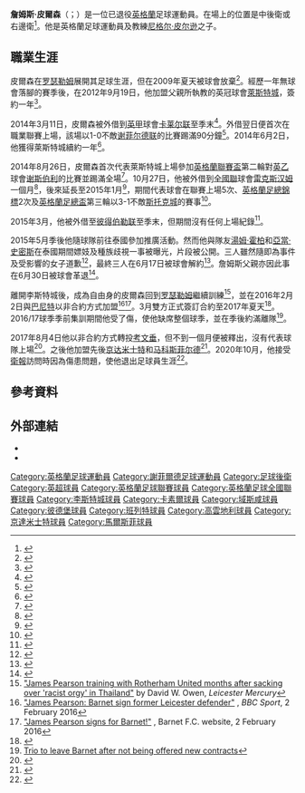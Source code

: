 {{noteTA|G1=足球|G2=FAcup|G3=EPL
|T=zh-hans:詹姆斯·皮尔逊; zh-hk:詹士·皮雅臣;
|1=zh-hans:尼格尔; zh-hk:尼祖;
|2=zh-hans:皮尔逊; zh-hk:皮雅臣;
|3=zh-hans:尼格尔·格雷厄姆·皮尔逊; zh-hk:尼祖·格拉咸·皮雅臣;
}}
{{Infobox football biography
| name                 = 詹姆斯·皮爾森
| fullname             = James Pearson<ref>{{cite web |url=http://www.football-league.co.uk/staticFiles/4e/bd/0,,10794~179534,00.pdf |title=Professional Retain List & Free Transfers 2012/13 |publisher=The Football League |date=3 June 2013 |accessdate=17 April 2014 |deadurl=yes |archiveurl=https://web.archive.org/web/20140802074454/http://www.football-league.co.uk/staticFiles/4e/bd/0%2C%2C10794~179534%2C00.pdf |archivedate=2014-08-02 }}</ref>
| image                = 
| image_size           = 
| caption              = 
| height               = <!-- {{convert|1.78|m|ftin|abbr=on}}  -->
| birth_date           ={{birth date and age|df=yes|1993|1|19}}
| birth_place          = [[英格蘭|英格蘭]][[谢菲尔德|谢菲尔德]]
| currentclub          = 
| position             = [[後衛_(足球)|中後衛]]、[[後衛_(足球)|右邊衛]]
| youthyears1 = {{0|000}}?–2009
| youthclubs1 = [[罗瑟勒姆足球俱乐部|罗瑟勒姆]]
| years1   = 2012–2015 | clubs1 = [[萊斯特城足球俱樂部|萊斯特城]]            | caps1 = 0 | goals1 = 0
| years2   = 2014  | clubs2 = → [[卡莱尔联足球俱乐部|卡莱尔联]] | caps2 = 3 | goals2 = 0
| years3   = 2014 | clubs3 = → [[雷克斯汉姆足球俱乐部|雷克斯汉姆]]                 | caps3 = 5 | goals3 = 0
| years4   = 2015      | clubs4 = → [[彼得伯勒联足球俱乐部|彼得伯勒联]] | caps4 = 0  | goals4 = 0
| years5   = 2016–2017 | clubs5 = [[巴尼特足球俱乐部|巴尼特]]                                    | caps5 = 15 | goals5 = 0
| years6   = 2017      | clubs6 = [[考文垂足球俱乐部|考文垂]]                      | caps6 = 0  | goals6 = 0
| years7   = 2017–2018 | clubs7 = [[京达米士特足球俱乐部|京达米士特]]    | caps7 = 23 | goals7 = 1
| years8   = 2018–2020 | clubs8 = [[马科斯菲尔德足球俱乐部|马科斯菲尔德]]              | caps8 = 23 | goals8 = 1
| totalcaps = 69
| totalgoals = 2
| pcupdate       = 15:04, 27 December 2014 (UTC)
}}

'''詹姆斯·皮爾森'''（{{lang-en|'''James Pearson'''}}；{{bd|1993年|1月19日}}）是一位已退役[[英格蘭|英格蘭]]足球運動員。在場上的位置是中後衛或右邊衛<ref name="nas">{{cite web|title=Carlisle Utd Facing Four Cup Finals, Says Loan Man Pearson|url=http://www.newsandstar.co.uk/carlisle-united/latest/carlisle-utd-facing-four-cup-finals-says-loan-man-pearson-1.1122986|publisher=The Cumberland News & Star|date=14 March 2014|accessdate=20 March 2014|deadurl=yes|archiveurl=https://web.archive.org/web/20140317074930/http://www.newsandstar.co.uk/carlisle-united/latest/carlisle-utd-facing-four-cup-finals-says-loan-man-pearson-1.1122986|archivedate=2014年3月17日}}</ref>。他是英格蘭足球運動員及教練[[尼格尔·皮尔逊|尼格尔·皮尔逊]]之子。

==職業生涯==
皮爾森在[[罗瑟勒姆足球俱乐部|罗瑟勒姆]]展開其足球生涯，但在2009年夏天被球會放棄<ref name="nas">{{cite web|title=Carlisle Utd Facing Four Cup Finals, Says Loan Man Pearson|url=http://www.newsandstar.co.uk/carlisle-united/latest/carlisle-utd-facing-four-cup-finals-says-loan-man-pearson-1.1122986|publisher=The Cumberland News & Star|date=14 March 2014|accessdate=20 March 2014|deadurl=yes|archiveurl=https://web.archive.org/web/20140317074930/http://www.newsandstar.co.uk/carlisle-united/latest/carlisle-utd-facing-four-cup-finals-says-loan-man-pearson-1.1122986|archivedate=2014年3月17日}}</ref>。經歷一年無球會落腳的賽季後，在2012年9月19日，他加盟父親所執教的英冠球會[[萊斯特城足球俱樂部|萊斯特城]]，簽約一年<ref>{{cite web|title=Nigel Pearson signs son James for Leicester City|url=http://www.bbc.co.uk/sport/0/football/19650945|publisher=BBC Sport|date=19 September 2012|accessdate=20 March 2014|archive-date=2016-01-17|archive-url=https://web.archive.org/web/20160117163206/http://www.bbc.co.uk/sport/0/football/19650945|dead-url=no}}</ref>。

2014年3月11日，皮爾森被外借到[[英甲|英甲]]球會[[卡莱尔联足球俱乐部|卡莱尔联]]至季末<ref name="loan">{{cite web|title=Carlisle sign Leicester's James Pearson & Watford's Reece Brown|url=http://www.bbc.com/sport/0/football/26533668|publisher=BBC|4=|date=11 March 2014|accessdate=19 March 2014|archive-date=2015-09-24|archive-url=https://web.archive.org/web/20150924202716/http://www.bbc.com/sport/0/football/26533668|dead-url=no}}</ref>。外借翌日便首次在職業聯賽上場，該場以1-0不敵[[谢菲尔德联足球俱乐部|谢菲尔德联]]的比賽踢滿90分鐘<ref>{{cite news|title=Sheff Utd 1-0 Carlisle|url=http://www.bbc.co.uk/sport/0/football/26444940|accessdate=31 May 2015|work=BBC Sport|date=12 March 2014|archive-date=2014-03-14|archive-url=https://web.archive.org/web/20140314113131/http://www.bbc.co.uk/sport/0/football/26444940|dead-url=no}}</ref>。2014年6月2日，他獲得萊斯特城續約一年<ref>{{cite web|title=Deals for Development Squad Duo|url=http://www.lcfc.com/news/article/020514-deals-for-development-squad-duo-1593010.aspx|publisher=Leicester City FC|date=2 June 2014|access-date=2015-07-14|archive-date=2015-07-14|archive-url=https://web.archive.org/web/20150714210749/http://www.lcfc.com/news/article/020514-deals-for-development-squad-duo-1593010.aspx|dead-url=no}}</ref>。

2014年8月26日，皮爾森首次代表萊斯特城上場參加[[英格蘭聯賽盃|英格蘭聯賽盃]]第二輪對[[英乙|英乙]]球會[[谢斯伯利足球俱乐部|谢斯伯利]]的比賽並踢滿全場<ref>{{cite news|title=Leicester 0-1 Shrewsbury|url=http://www.bbc.co.uk/sport/0/football/28846954|accessdate=31 May 2015|work=BBC Sport|date=26 August 2014|archive-date=2015-11-02|archive-url=https://web.archive.org/web/20151102153110/http://www.bbc.co.uk/sport/0/football/28846954|dead-url=no}}</ref>。10月27日，他被外借到[[英格蘭足球議會全國聯賽|全國聯]]球會[[雷克斯汉姆足球俱乐部|雷克斯汉姆]]一個月<ref>{{cite news|title=Leicester City defender James Pearson joins Wrexham on loan|url=http://www.bbc.co.uk/sport/0/football/29798776|accessdate=31 May 2015|work=BBC Sport|date=28 October 2014|archive-date=2015-02-23|archive-url=https://web.archive.org/web/20150223172851/http://www.bbc.co.uk/sport/0/football/29798776|dead-url=no}}</ref>，後來延長至2015年1月<ref>{{cite news|title=Wrexham extend Leicester defender James Pearson's loan|url=http://www.bbc.co.uk/sport/0/football/30252860|accessdate=31 May 2015|work=BBC Sport|date=28 November 2014|archive-date=2014-12-02|archive-url=https://web.archive.org/web/20141202132949/http://www.bbc.co.uk/sport/0/football/30252860|dead-url=no}}</ref>，期間代表球會在聯賽上場5次、[[英格蘭足總錦標|英格蘭足總錦標]]2次及[[英格蘭足總盃|英格蘭足總盃]]第三輪以3-1不敵[[斯托克城足球俱乐部|斯托克城]]的賽事<ref>{{cite news|last1=Reddy|first1=Luke|title=Stoke 3-1 Wrexham|url=http://www.bbc.co.uk/sport/0/football/30614401|accessdate=31 May 2015|work=BBC Sport|date=4 January 2015|archive-date=2015-07-07|archive-url=https://web.archive.org/web/20150707235405/http://www.bbc.co.uk/sport/0/football/30614401|dead-url=no}}</ref>。

2015年3月，他被外借至[[彼得伯勒联足球俱乐部|彼得伯勒联]]至季末，但期間沒有任何上場紀錄<ref>{{Cite web |url=http://www.lcfc.com/news/article/peterborough-loan-for-pearson-2359654.aspx |title=Peterborough Loan For James Pearson |access-date=2021-05-11 |archive-date=2016-06-25 |archive-url=https://web.archive.org/web/20160625144702/http://www.lcfc.com/news/article/peterborough-loan-for-pearson-2359654.aspx |dead-url=no }}</ref>。

2015年5月季後他隨球隊前往泰國參加推廣活動。然而他與隊友[[湯姆·霍柏|湯姆·霍柏]]和[[亞當·史密斯_(1992年出生足球運動員)|亞當·史密斯]]在泰國期間嫖妓及種族歧視一事被曝光，片段被公開。三人雖然隨即為事件及受影響的女子道歉<ref>{{cite news|title=Leicester City trio apologise for behaviour on Thailandtour|url=http://www.bbc.co.uk/news/uk-england-leicestershire-32950519|accessdate=31 May 2015|work=BBC News|date=31 May 2015|archive-date=2020-11-08|archive-url=https://web.archive.org/web/20201108090927/https://www.bbc.co.uk/news/uk-england-leicestershire-32950519|dead-url=no}}</ref>，最終三人在6月17日被球會解約<ref>{{cite news|title=Leicester City: Three players sacked following racist sex tape|url=http://www.bbc.co.uk/sport/0/football/33175820|accessdate=17 June 2015|work=BBC Sport|date=17 June 2015|archive-date=2015-07-03|archive-url=https://web.archive.org/web/20150703140549/http://www.bbc.co.uk/sport/0/football/33175820|dead-url=no}}</ref>。詹姆斯父親亦因此事在6月30日被球會革退<ref>{{cite news|title=Nigel Pearson: Leicester boss's sacking linked to son's actions|url=http://www.bbc.co.uk/sport/0/football/33339566|accessdate=1 July 2015|work=BBC Sport|date=1 July 2015|archive-date=2016-01-17|archive-url=https://web.archive.org/web/20160117163206/http://www.bbc.co.uk/sport/0/football/33339566|dead-url=no}}</ref>。

離開李斯特城後，成為自由身的皮爾森回到[[罗瑟勒姆足球俱乐部|罗瑟勒姆]]繼續訓練<ref>[http://www.leicestermercury.co.uk/James-Pearson-training-Rotherham-United-months/story-27809378-detail/story.html "James Pearson training with Rotherham United months after sacking over 'racist orgy' in Thailand"] {{Wayback|url=http://www.leicestermercury.co.uk/James-Pearson-training-Rotherham-United-months/story-27809378-detail/story.html |date=20150918043004 }} by David W. Owen, ''Leicester Mercury''</ref>，並在2016年2月2日與[[巴尼特足球俱乐部|巴尼特]]以非合約方式加盟<ref>[https://www.bbc.co.uk/sport/football/35476521 "James Pearson: Barnet sign former Leicester defender"] {{Wayback|url=https://www.bbc.co.uk/sport/football/35476521 |date=20210513132719 }}, ''BBC Sport'', 2 February 2016</ref><ref>[http://www.barnetfc.com/news/article/james-pearson-signs-for-barnet-2934976.aspx "James Pearson signs for Barnet!"] {{Wayback|url=http://www.barnetfc.com/news/article/james-pearson-signs-for-barnet-2934976.aspx |date=20170510172731 }}, Barnet F.C. website, 2 February 2016</ref>。3月雙方正式簽訂合約至2017年夏天<ref>{{Cite web |url=https://www.bbc.co.uk/sport/football/35727627 |title=James Pearson: Former Leicester City defender signs new Barnet contract |access-date=2021-05-11 |archive-date=2021-05-13 |archive-url=https://web.archive.org/web/20210513035522/https://www.bbc.co.uk/sport/football/35727627 |dead-url=no }}</ref>。2016/17球季季前集訓期間他受了傷，使他缺席整個球季，並在季後約滿離隊<ref>[http://www.barnet-today.co.uk/article.cfm?id=118742&headline=Trio%20to%20leave%20Barnet%20after%20not%20being%20offered%20new%20contracts&sectionIs=sport&searchyear=2017 Trio to leave Barnet after not being offered new contracts]</ref>。

2017年8月4日他以非合約方式轉投[[考文垂足球俱乐部|考文垂]]，但不到一個月便被釋出，沒有代表球隊上場<ref>{{Cite web |url=https://www.ccfc.co.uk/news/2017/august/news-james-pearson-leaves-the-sky-blues/ |title=NEWS: James Pearson leaves the Sky Blues |access-date=2021-05-11 |archive-date=2021-05-11 |archive-url=https://web.archive.org/web/20210511211936/https://www.ccfc.co.uk/news/2017/august/news-james-pearson-leaves-the-sky-blues/ |dead-url=no }}</ref>。之後他加盟先後[[京达米士特足球俱乐部|京达米士特]]和[[马科斯菲尔德足球俱乐部|马科斯菲尔德]]<ref>{{cite news|title=Pearson Added To Kidderminster Squad|url=http://nonleague.pitchero.com/headlines/pearson-added-kidderminster-squad/|accessdate=16 September 2017|work=Non League Pitchero|date=15 September 2017|archive-date=2021-05-12|archive-url=https://web.archive.org/web/20210512224143/https://nonleague.pitchero.com/headlines/pearson-added-kidderminster-squad/|dead-url=no}}</ref>。2020年10月，他接受[[衛報|衛報]]訪問時因為傷患問題，使他退出足球員生涯<ref>{{cite news |last1=Fisher |first1=Ben |title='Players were in tears': what it was really like as Macclesfield collapsed |url=https://www.theguardian.com/football/2020/oct/07/players-were-in-tears-macclesfield-collapse-league-two-james-pearson |accessdate=7 October 2020 |work=The Guardian |date=7 October 2020 |archive-date=2021-05-12 |archive-url=https://web.archive.org/web/20210512071947/https://www.theguardian.com/football/2020/oct/07/players-were-in-tears-macclesfield-collapse-league-two-james-pearson |dead-url=no }}</ref>。

==參考資料==
{{Reflist|2}}


==外部連結==
*{{Soccerway|james-pearson/333191}}
*{{soccerbase|id=74240|name=詹姆斯·皮爾森}}

{{DEFAULTSORT:Pearson, James}}
[[Category:英格蘭足球運動員|Category:英格蘭足球運動員]]
[[Category:謝菲爾德足球運動員|Category:謝菲爾德足球運動員]]
[[Category:足球後衛|Category:足球後衛]]
[[Category:英超球員|Category:英超球員]]
[[Category:英格蘭足球聯賽球員|Category:英格蘭足球聯賽球員]]
[[Category:英格蘭足球全國聯賽球員|Category:英格蘭足球全國聯賽球員]]
[[Category:李斯特城球員|Category:李斯特城球員]]
[[Category:卡素爾球員|Category:卡素爾球員]]
[[Category:域斯咸球員|Category:域斯咸球員]]
[[Category:彼德堡球員|Category:彼德堡球員]]
[[Category:班列特球員|Category:班列特球員]]
[[Category:高雲地利球員|Category:高雲地利球員]]
[[Category:京達米士特球員|Category:京達米士特球員]]
[[Category:馬爾斯菲球員|Category:馬爾斯菲球員]]
